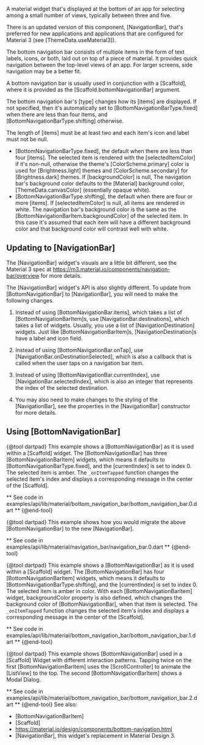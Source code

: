 A material widget that's displayed at the bottom of an app for selecting
among a small number of views, typically between three and five.

There is an updated version of this component, [NavigationBar], that's
preferred for new applications and applications that are configured
for Material 3 (see [ThemeData.useMaterial3]).

The bottom navigation bar consists of multiple items in the form of
text labels, icons, or both, laid out on top of a piece of material. It
provides quick navigation between the top-level views of an app. For larger
screens, side navigation may be a better fit.

A bottom navigation bar is usually used in conjunction with a [Scaffold],
where it is provided as the [Scaffold.bottomNavigationBar] argument.

The bottom navigation bar's [type] changes how its [items] are displayed.
If not specified, then it's automatically set to
[BottomNavigationBarType.fixed] when there are less than four items, and
[BottomNavigationBarType.shifting] otherwise.

The length of [items] must be at least two and each item's icon and
label must not be null.

 * [BottomNavigationBarType.fixed], the default when there are less than
   four [items]. The selected item is rendered with the
   [selectedItemColor] if it's non-null, otherwise the theme's
   [ColorScheme.primary] color is used for [Brightness.light] themes
   and [ColorScheme.secondary] for [Brightness.dark] themes.
   If [backgroundColor] is null, The
   navigation bar's background color defaults to the [Material] background
   color, [ThemeData.canvasColor] (essentially opaque white).
 * [BottomNavigationBarType.shifting], the default when there are four
   or more [items]. If [selectedItemColor] is null, all items are rendered
   in white. The navigation bar's background color is the same as the
   [BottomNavigationBarItem.backgroundColor] of the selected item. In this
   case it's assumed that each item will have a different background color
   and that background color will contrast well with white.

## Updating to [NavigationBar]

The [NavigationBar] widget's visuals
are a little bit different, see the Material 3 spec at
<https://m3.material.io/components/navigation-bar/overview> for
more details.

The [NavigationBar] widget's API is also slightly different.
To update from [BottomNavigationBar] to [NavigationBar], you will
need to make the following changes.

1. Instead of using [BottomNavigationBar.items], which
takes a list of [BottomNavigationBarItem]s, use
[NavigationBar.destinations], which takes a list of widgets.
Usually, you use a list of [NavigationDestination] widgets.
Just like [BottomNavigationBarItem]s, [NavigationDestination]s
have a label and icon field.

2. Instead of using [BottomNavigationBar.onTap],
use [NavigationBar.onDestinationSelected], which is also
a callback that is called when the user taps on a
navigation bar item.

3. Instead of using [BottomNavigationBar.currentIndex],
use [NavigationBar.selectedIndex], which is also an integer
that represents the index of the selected destination.

4. You may also need to make changes to the styling of the
[NavigationBar], see the properties in the [NavigationBar]
constructor for more details.

## Using [BottomNavigationBar]

{@tool dartpad}
This example shows a [BottomNavigationBar] as it is used within a [Scaffold]
widget. The [BottomNavigationBar] has three [BottomNavigationBarItem]
widgets, which means it defaults to [BottomNavigationBarType.fixed], and
the [currentIndex] is set to index 0. The selected item is
amber. The `_onItemTapped` function changes the selected item's index
and displays a corresponding message in the center of the [Scaffold].

** See code in examples/api/lib/material/bottom_navigation_bar/bottom_navigation_bar.0.dart **
{@end-tool}

{@tool dartpad}
This example shows how you would migrate the above [BottomNavigationBar]
to the new [NavigationBar].

** See code in examples/api/lib/material/navigation_bar/navigation_bar.0.dart **
{@end-tool}

{@tool dartpad}
This example shows a [BottomNavigationBar] as it is used within a [Scaffold]
widget. The [BottomNavigationBar] has four [BottomNavigationBarItem]
widgets, which means it defaults to [BottomNavigationBarType.shifting], and
the [currentIndex] is set to index 0. The selected item is amber in color.
With each [BottomNavigationBarItem] widget, backgroundColor property is
also defined, which changes the background color of [BottomNavigationBar],
when that item is selected. The `_onItemTapped` function changes the
selected item's index and displays a corresponding message in the center of
the [Scaffold].

** See code in examples/api/lib/material/bottom_navigation_bar/bottom_navigation_bar.1.dart **
{@end-tool}

{@tool dartpad}
This example shows [BottomNavigationBar] used in a [Scaffold] Widget with
different interaction patterns. Tapping twice on the first [BottomNavigationBarItem]
uses the [ScrollController] to animate the [ListView] to the top. The second
[BottomNavigationBarItem] shows a Modal Dialog.

** See code in examples/api/lib/material/bottom_navigation_bar/bottom_navigation_bar.2.dart **
{@end-tool}
See also:

 * [BottomNavigationBarItem]
 * [Scaffold]
 * <https://material.io/design/components/bottom-navigation.html>
 * [NavigationBar], this widget's replacement in Material Design 3.